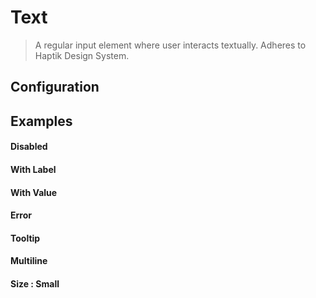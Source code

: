 
# Text

> A regular input element where user interacts textually. Adheres to Haptik Design System.

<div
  style={{
    display: "grid",
    gridTemplateColumns: "50% 48%",
    gridColumnGap: "15px",
    marginTop: "3rem"
  }}
>

<CodeBlock title="Themed Text Input">
  <Text themed label="Label" onChange={console.log} />
</CodeBlock>

<CodeBlock title="Default Text Input">
  <Text label="Demo Label" value={"Demo Value"} onChange={console.log} />
</CodeBlock>

</div>

<div style={{ marginBottom: 30, marginTop: 30, border: "1px solid #d5d5d5" }} />

## Configuration

<ConfigBlock of={Text} />

## Examples

#### Disabled

<div
  style={{
    display: "grid",
    gridTemplateColumns: "50% 48%",
    gridColumnGap: "15px",
  }}
>

<CodeBlock title="Themed">
  <Text themed disabled />
</CodeBlock>

<CodeBlock title="Default">
  <Text value={""} onChange={console.log} disabled />
</CodeBlock>

</div>

<div style={{ marginBottom: 30, marginTop: 30, border: "1px solid #d5d5d5" }} />

#### With Label

<div
  style={{
    display: "grid",
    gridTemplateColumns: "50% 48%",
    gridColumnGap: "15px",
  }}
>

<CodeBlock title="Themed">
  <Text themed onChange={console.log} label="Label Swag! 😎" />
</CodeBlock>

<CodeBlock title="Default">
  <Text label="Demo Label" onChange={console.log} />
</CodeBlock>

</div>

<div style={{ marginBottom: 30, marginTop: 30, border: "1px solid #d5d5d5" }} />

#### With Value

<div
  style={{
    display: "grid",
    gridTemplateColumns: "50% 48%",
    gridColumnGap: "15px",
  }}
>

<CodeBlock title="Themed">
  <Text themed onChange={console.log} value="Value Swag!" />
</CodeBlock>

<CodeBlock title="Default">
  <Text value={"Demo Value"} onChange={console.log} />
</CodeBlock>

</div>

<div style={{ marginBottom: 30, marginTop: 30, border: "1px solid #d5d5d5" }} />

#### Error

<div
  style={{
    display: "grid",
    gridTemplateColumns: "50% 48%",
    gridColumnGap: "15px",
  }}
>

<CodeBlock title="Themed">
  <Text themed onChange={console.log} label="Oh no!" error="Error Swag!" />
</CodeBlock>

<CodeBlock title="Default">
  <Text
    label="Demo Label"
    error={"This is a demo error"}
    onChange={console.log}
  />
</CodeBlock>

</div>

<div style={{ marginBottom: 30, marginTop: 30, border: "1px solid #d5d5d5" }} />

#### Tooltip

<div
  style={{
    display: "grid",
    gridTemplateColumns: "50% 48%",
    gridColumnGap: "15px",
  }}
>
<CodeBlock title="Themed">
  <Text themed tooltip="Awesome tooltip swag!" label="Label" onChange={console.log} />
</CodeBlock>

<CodeBlock title="Default">
  <Text
    prefixClassName="test"
    label="Demo Label"
    value={"Demo Value"}
    onChange={console.log}
    tooltip={"This is a demo tooltip"}
  />
</CodeBlock>

</div>

<div style={{ marginBottom: 30, marginTop: 30, border: "1px solid #d5d5d5" }} />

#### Multiline

<div
  style={{
    display: "grid",
    gridTemplateColumns: "50% 48%",
    gridColumnGap: "15px",
  }}
>

<CodeBlock title="Themed">
  <Text
    themed
    onChange={console.log}
    multiline
    placeholder="I can go long, but will look cooler"
  />
</CodeBlock>

<CodeBlock title="Default">
  <Text onChange={console.log} multiline placeholder="I can go long too" />
</CodeBlock>

</div>

#### Size : Small

<div
  style={{
    display: "grid",
    gridTemplateColumns: "50% 48%",
    gridColumnGap: "15px",
  }}
>

<CodeBlock title="Small themed">
  <Text themed onChange={console.log} label="Small variant" size="small" />
</CodeBlock>

</div>
